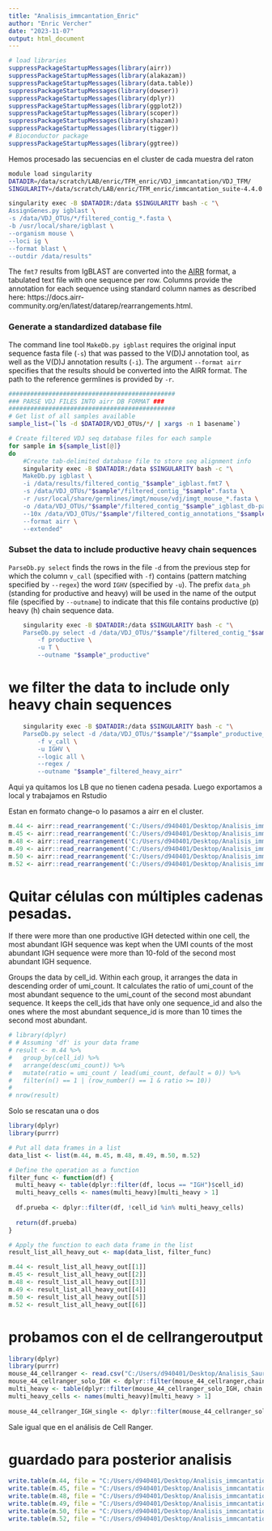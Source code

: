---
title: "Analisis_immcantation_Enric"
author: "Enric Vercher"
date: "2023-11-07"
output: html_document
---

```{r}
# load libraries
suppressPackageStartupMessages(library(airr))
suppressPackageStartupMessages(library(alakazam))
suppressPackageStartupMessages(library(data.table))
suppressPackageStartupMessages(library(dowser))
suppressPackageStartupMessages(library(dplyr))
suppressPackageStartupMessages(library(ggplot2))
suppressPackageStartupMessages(library(scoper))
suppressPackageStartupMessages(library(shazam))
suppressPackageStartupMessages(library(tigger))
# Bioconductor package
suppressPackageStartupMessages(library(ggtree))
```

Hemos procesado las secuencias en el cluster de cada muestra del raton

```{bash}
module load singularity
DATADIR=/data/scratch/LAB/enric/TFM_enric/VDJ_immcantation/VDJ_TFM/
SINGULARITY=/data/scratch/LAB/enric/TFM_enric/immcantation_suite-4.4.0.sif

singularity exec -B $DATADIR:/data $SINGULARITY bash -c "\
AssignGenes.py igblast \
-s /data/VDJ_OTUs/*/filtered_contig_*.fasta \
-b /usr/local/share/igblast \
--organism mouse \
--loci ig \
--format blast \
--outdir /data/results"
```

The `fmt7` results from IgBLAST are converted into the [AIRR](https://docs.airr-community.org/en/latest/datarep/rearrangements.html) format, a tabulated text file with one sequence per row. Columns provide the annotation for each sequence using standard column names as described here: https://docs.airr-community.org/en/latest/datarep/rearrangements.html.

### Generate a standardized database file

The command line tool `MakeDb.py igblast` requires the original input sequence fasta file (`-s`) that was passed to the V(D)J annotation tool, as well as the V(D)J annotation results (`-i`). The argument `--format airr` specifies that the results should be converted into the AIRR format. The path to the reference germlines is provided by `-r`.

```{bash}
##############################################
### PARSE VDJ FILES INTO airr DB FORMAT ###
##############################################
# Get list of all samples available
sample_list=(`ls -d $DATADIR/VDJ_OTUs/*/ | xargs -n 1 basename`)

# Create filtered VDJ seq database files for each sample
for sample in ${sample_list[@]}
do
    #Create tab-delimited database file to store seq alignment info
    singularity exec -B $DATADIR:/data $SINGULARITY bash -c "\
    MakeDb.py igblast \
    -i /data/results/filtered_contig_"$sample"_igblast.fmt7 \
    -s /data/VDJ_OTUs/"$sample"/filtered_contig_"$sample".fasta \
    -r /usr/local/share/germlines/imgt/mouse/vdj/imgt_mouse_*.fasta \
    -o /data/VDJ_OTUs/"$sample"/filtered_contig_"$sample"_igblast_db-pass-airr.tsv \
    --10x /data/VDJ_OTUs/"$sample"/filtered_contig_annotations_"$sample".csv \
    --format airr \
    --extended"
```

### Subset the data to include productive heavy chain sequences

`ParseDb.py select` finds the rows in the file `-d` from the previous step for which the column `v_call` (specified with `-f`) contains (pattern matching specified by `--regex`) the word `IGHV` (specified by `-u`). The prefix `data_ph` (standing for productive and heavy) will be used in the name of the output file (specified by `--outname`) to indicate that this file contains productive (p) heavy (h) chain sequence data.

```{bash}
    singularity exec -B $DATADIR:/data $SINGULARITY bash -c "\
    ParseDb.py select -d /data/VDJ_OTUs/"$sample"/filtered_contig_"$sample"_igblast_db-pass-airr.tab \
        -f productive \
        -u T \
        --outname "$sample"_productive"
```

# we filter the data to include **only heavy chain** sequences

```{bash}
    singularity exec -B $DATADIR:/data $SINGULARITY bash -c "\
    ParseDb.py select -d /data/VDJ_OTUs/"$sample"/"$sample"_productive_parse-select.tab \
        -f v_call \
        -u IGHV \
        --logic all \
        --regex /
        --outname "$sample"_filtered_heavy_airr"
```

Aqui ya quitamos los LB que no tienen cadena pesada.
Luego exportamos a local y trabajamos en Rstudio

Estan en formato change-o lo pasamos a airr en el cluster.

```{r}
m.44 <- airr::read_rearrangement('C:/Users/d940401/Desktop/Analisis_immcantation/Analisis_Enric/Datos_Enric/Datos_TFM/00_Datos_filtrados_slurm/00_Directos_cluster/mouse_44_filtered_heavy_airr_parse-select.tsv')
m.45 <- airr::read_rearrangement('C:/Users/d940401/Desktop/Analisis_immcantation/Analisis_Enric/Datos_Enric/Datos_TFM/00_Datos_filtrados_slurm/00_Directos_cluster/mouse_45_filtered_heavy_airr_parse-select.tsv')
m.48 <- airr::read_rearrangement('C:/Users/d940401/Desktop/Analisis_immcantation/Analisis_Enric/Datos_Enric/Datos_TFM/00_Datos_filtrados_slurm/00_Directos_cluster/mouse_48_filtered_heavy_airr_parse-select.tsv')
m.49 <- airr::read_rearrangement('C:/Users/d940401/Desktop/Analisis_immcantation/Analisis_Enric/Datos_Enric/Datos_TFM/00_Datos_filtrados_slurm/00_Directos_cluster/mouse_49_filtered_heavy_airr_parse-select.tsv')
m.50 <- airr::read_rearrangement('C:/Users/d940401/Desktop/Analisis_immcantation/Analisis_Enric/Datos_Enric/Datos_TFM/00_Datos_filtrados_slurm/00_Directos_cluster/mouse_50_filtered_heavy_airr_parse-select.tsv')
m.52 <- airr::read_rearrangement('C:/Users/d940401/Desktop/Analisis_immcantation/Analisis_Enric/Datos_Enric/Datos_TFM/00_Datos_filtrados_slurm/00_Directos_cluster/mouse_52_filtered_heavy_airr_parse-select.tsv')

```

# Quitar células con múltiples cadenas pesadas.

If there were more than one productive IGH detected within one cell, the most abundant IGH sequence was kept when the UMI counts of the most abundant IGH sequence were more than 10-fold of the second most abundant IGH sequence.

Groups the data by cell_id. Within each group, it arranges the data in descending order of umi_count. It calculates the ratio of umi_count of the most abundant sequence to the umi_count of the second most abundant sequence. It keeps the cell_ids that have only one sequence_id and also the ones where the most abundant sequence_id is more than 10 times the second most abundant.

```{r}
# library(dplyr)
# # Assuming 'df' is your data frame
# result <- m.44 %>%
#   group_by(cell_id) %>%
#   arrange(desc(umi_count)) %>%
#   mutate(ratio = umi_count / lead(umi_count, default = 0)) %>%
#   filter(n() == 1 | (row_number() == 1 & ratio >= 10))
# 
# nrow(result)
```
Solo se rescatan una o dos

```{r}
library(dplyr)
library(purrr)

# Put all data frames in a list
data_list <- list(m.44, m.45, m.48, m.49, m.50, m.52)

# Define the operation as a function
filter_func <- function(df) {
  multi_heavy <- table(dplyr::filter(df, locus == "IGH")$cell_id)
  multi_heavy_cells <- names(multi_heavy)[multi_heavy > 1]
  
  df.prueba <- dplyr::filter(df, !cell_id %in% multi_heavy_cells)
  
  return(df.prueba)
}

# Apply the function to each data frame in the list
result_list_all_heavy_out <- map(data_list, filter_func)
```


```{r}
m.44 <- result_list_all_heavy_out[[1]]
m.45 <- result_list_all_heavy_out[[2]]
m.48 <- result_list_all_heavy_out[[3]]
m.49 <- result_list_all_heavy_out[[4]]
m.50 <- result_list_all_heavy_out[[5]]
m.52 <- result_list_all_heavy_out[[6]]
```

# probamos con el de cellrangeroutput

```{r}
library(dplyr)
library(purrr)
mouse_44_cellranger <- read.csv("C:/Users/d940401/Desktop/Analisis_Sauron/mouse_44/filtered_contig_annotations.csv")
mouse_44_cellranger_solo_IGH <- dplyr::filter(mouse_44_cellranger,chain == "IGH")
multi_heavy <- table(dplyr::filter(mouse_44_cellranger_solo_IGH, chain == "IGH")$barcode)
multi_heavy_cells <- names(multi_heavy)[multi_heavy > 1]
  
mouse_44_cellranger_IGH_single <- dplyr::filter(mouse_44_cellranger_solo_IGH, !barcode %in% multi_heavy_cells)

```

Sale igual que en el análisis de Cell Ranger. 

# guardado para posterior analisis

```{r}
write.table(m.44, file = "C:/Users/d940401/Desktop/Analisis_immcantation/Analisis_Enric/Datos_Enric/Datos_TFM/00_Datos_filtrados_slurm/01_Filtro_heavy_chain/m44.filtered.tsv", sep = "\t", row.names = FALSE)
write.table(m.45, file = "C:/Users/d940401/Desktop/Analisis_immcantation/Analisis_Enric/Datos_Enric/Datos_TFM/00_Datos_filtrados_slurm/01_Filtro_heavy_chain/m45.filtered.tsv", sep = "\t", row.names = FALSE)
write.table(m.48, file = "C:/Users/d940401/Desktop/Analisis_immcantation/Analisis_Enric/Datos_Enric/Datos_TFM/00_Datos_filtrados_slurm/01_Filtro_heavy_chain/m48.filtered.tsv", sep = "\t", row.names = FALSE)
write.table(m.49, file = "C:/Users/d940401/Desktop/Analisis_immcantation/Analisis_Enric/Datos_Enric/Datos_TFM/00_Datos_filtrados_slurm/01_Filtro_heavy_chain/m49.filtered.tsv", sep = "\t", row.names = FALSE)
write.table(m.50, file = "C:/Users/d940401/Desktop/Analisis_immcantation/Analisis_Enric/Datos_Enric/Datos_TFM/00_Datos_filtrados_slurm/01_Filtro_heavy_chain/m50.filtered.tsv", sep = "\t", row.names = FALSE)
write.table(m.52, file = "C:/Users/d940401/Desktop/Analisis_immcantation/Analisis_Enric/Datos_Enric/Datos_TFM/00_Datos_filtrados_slurm/01_Filtro_heavy_chain/m52.filtered.tsv", sep = "\t", row.names = FALSE)
```



















